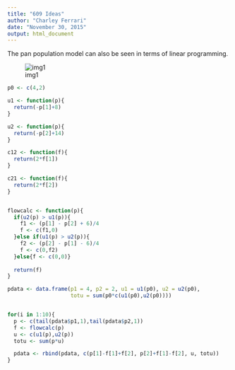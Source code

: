 ```yaml
---
title: "609 Ideas"
author: "Charley Ferrari"
date: "November 30, 2015"
output: html_document
---
```


The pan population model can also be seen in terms of linear programming.

![img1](img1.png)

```r

p0 <- c(4,2)

u1 <- function(p){
  return(-p[1]+8)
}

u2 <- function(p){
  return(-p[2]+14)
}

c12 <- function(f){
  return(2*f[1])
}

c21 <- function(f){
  return(2*f[2])
}


flowcalc <- function(p){
  if(u2(p) > u1(p)){
    f1 <- (p[1] - p[2] + 6)/4
    f <- c(f1,0)
  }else if(u1(p) > u2(p)){
    f2 <- (p[2] - p[1] - 6)/4
    f <- c(0,f2)
  }else{f <- c(0,0)}
  
  return(f)
}

pdata <- data.frame(p1 = 4, p2 = 2, u1 = u1(p0), u2 = u2(p0), 
                    totu = sum(p0*c(u1(p0),u2(p0))))


for(i in 1:10){
  p <- c(tail(pdata$p1,1),tail(pdata$p2,1))
  f <- flowcalc(p)
  u <- c(u1(p),u2(p))
  totu <- sum(p*u)

  pdata <- rbind(pdata, c(p[1]-f[1]+f[2], p[2]+f[1]-f[2], u, totu))
}




```

